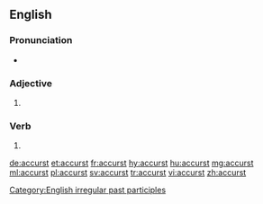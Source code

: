 ==English==

===Pronunciation===
* {{a|UK}} {{IPA|/æˈkɜːst/|/əˈkɜːst/|lang=en}}

===Adjective===
{{en-adj}}

# {{archaic spelling of|accursed|lang=en}}

===Verb===
{{head|en}}

# {{past participle of|accurse|lang=en}}

[[Category:English irregular past participles]]

[[de:accurst]]
[[et:accurst]]
[[fr:accurst]]
[[hy:accurst]]
[[hu:accurst]]
[[mg:accurst]]
[[ml:accurst]]
[[pl:accurst]]
[[sv:accurst]]
[[tr:accurst]]
[[vi:accurst]]
[[zh:accurst]]